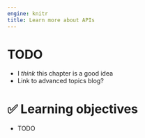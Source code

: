 ```yaml
---
engine: knitr
title: Learn more about APIs
---
```


# TODO

-   I *think* this chapter is a good idea
-   Link to advanced topics blog?

# ️✅ Learning objectives

::: nonincremental
-   TODO
:::
